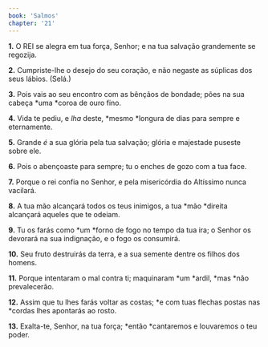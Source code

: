 ```yaml
---
book: 'Salmos'
chapter: '21'
---
```


**1.** O REI se alegra em tua força, Senhor; e na tua salvação grandemente se regozija.

**2.** Cumpriste-lhe o desejo do seu coração, e não negaste as súplicas dos seus lábios. (Selá.)

**3.** Pois vais ao seu encontro com as bênçãos de bondade; pões na sua cabeça *uma *coroa de ouro fino.

**4.** Vida te pediu, e *lha* deste, *mesmo *longura de dias para sempre e eternamente.

**5.** Grande *é* a sua glória pela tua salvação; glória e majestade puseste sobre ele.

**6.** Pois o abençoaste para sempre; tu o enches de gozo com a tua face.

**7.** Porque o rei confia no Senhor, e pela misericórdia do Altíssimo nunca vacilará.

**8.** A tua mão alcançará todos os teus inimigos, a tua *mão *direita alcançará aqueles que te odeiam.

**9.** Tu os farás como *um *forno de fogo no tempo da tua ira; o Senhor os devorará na sua indignação, e o fogo os consumirá.

**10.** Seu fruto destruirás da terra, e a sua semente dentre os filhos dos homens.

**11.** Porque intentaram o mal contra ti; maquinaram *um *ardil, *mas *não prevalecerão.

**12.** Assim que tu lhes farás voltar as costas; *e com tuas flechas postas nas *cordas lhes apontarás ao rosto.

**13.** Exalta-te, Senhor, na tua força; *então *cantaremos e louvaremos o teu poder.